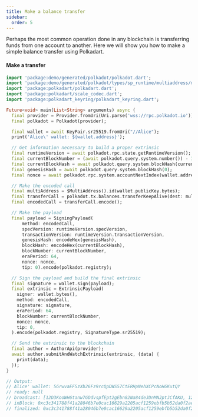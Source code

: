 ```yaml
---
title: Make a balance transfer
sidebar:
  order: 5
---
```


Perhaps the most common operation done in any blockchain is transferring funds from one account to another.
Here we will show you how to make a simple balance transfer using Polkadart.

#### Make a transfer

```dart
import 'package:demo/generated/polkadot/polkadot.dart';
import 'package:demo/generated/polkadot/types/sp_runtime/multiaddress/multi_address.dart';
import 'package:polkadart/polkadart.dart';
import 'package:polkadart/scale_codec.dart';
import 'package:polkadart_keyring/polkadart_keyring.dart';

Future<void> main(List<String> arguments) async {
  final provider = Provider.fromUri(Uri.parse('wss://rpc.polkadot.io'));
  final polkadot = Polkadot(provider);

  final wallet = await KeyPair.sr25519.fromUri("//Alice");
  print('Alice\' wallet: ${wallet.address}');

  // Get information necessary to build a proper extrinsic
  final runtimeVersion = await polkadot.rpc.state.getRuntimeVersion();
  final currentBlockNumber = (await polkadot.query.system.number()) - 1;
  final currentBlockHash = await polkadot.query.system.blockHash(currentBlockNumber);
  final genesisHash = await polkadot.query.system.blockHash(0);
  final nonce = await polkadot.rpc.system.accountNextIndex(wallet.address);

  // Make the encoded call
  final multiAddress = $MultiAddress().id(wallet.publicKey.bytes);
  final transferCall = polkadot.tx.balances.transferKeepAlive(dest: multiAddress, value: BigInt.one);
  final encodedCall = transferCall.encode();

  // Make the payload
  final payload = SigningPayload(
      method: encodedCall,
      specVersion: runtimeVersion.specVersion,
      transactionVersion: runtimeVersion.transactionVersion,
      genesisHash: encodeHex(genesisHash),
      blockHash: encodeHex(currentBlockHash),
      blockNumber: currentBlockNumber,
      eraPeriod: 64,
      nonce: nonce,
      tip: 0).encode(polkadot.registry);

  // Sign the payload and build the final extrinsic
  final signature = wallet.sign(payload);
  final extrinsic = ExtrinsicPayload(
    signer: wallet.bytes(),
    method: encodedCall,
    signature: signature,
    eraPeriod: 64,
    blockNumber: currentBlockNumber,
    nonce: nonce,
    tip: 0,
  ).encode(polkadot.registry, SignatureType.sr25519);

  // Send the extrinsic to the blockchain
  final author = AuthorApi(provider);
  await author.submitAndWatchExtrinsic(extrinsic, (data) {
    print(data);
  });
}

// Output:
// Alice' wallet: 5GrwvaEF5zXb26Fz9rcQpDWS57CtERHpNehXCPcNoHGKutQY
// ready: null
// broadcast: [12D3KooWH6tanw7GDdvspfEpt2gEbn82Na84deJDnMNJptJCfAKU, 12D3KooWN8pzDyuAAZ126uR6WcwYThbMWSPnXf7cimKHCZVn34iB, 12D3KooWDUjbGEP1fExf7LDze8iScY6ycsB8B7K3Gfnb2wwffhxK, 12D3KooWHTuZXi5jfAztC68Wf9wbHk8g3pFs9uUVpw9tib13zQWf, 12D3KooWGGBCu1AwCLt5LWE63RTPorR3PjX7Q3cDZrRku59NPkB5, 12D3KooWB6iwHFUoLpSxp6jNCkExzukVJF1hKWNRBvZWtt34gVXh, 12D3KooWEtK675m8iU8Hpc1E5SLnBMPZgzZfdp4uUGDmyh7LEgR3, 12D3KooW9zVuJRTqsPJ5KoA7QSPzCxesYT8FhAKRDwdLdYXAkim3, 12D3KooWPgHhBcG2zD6uND3M6XWdd8MuXCU2Z6xjZs5typTVqUVd, 12D3KooWGQudnpbyypxqUmQdsmpGCfHDu9ip4oqeMM4M4pPxcSmJ, 12D3KooWSS1FFy4VgJmf5kioR5MotCS3LFNHWM3Z1GxQfmUcKqiy, 12D3KooWQZkoqjez2aJ8GsTf1K5vCY2PV3XxwVf9B3iuuYYxViEE, 12D3KooWHHyDiQXNvgtW2pxNsgGntpz6AuSni3Dgem6EYY7PeMZM, 12D3KooWLJ5DEEcifVAXnJZAyznxd6xWsEvwS6U43nD5JmUxQGPb, 12D3KooWADSbUQbTLHf4dzp8NtWK3DJFj3TSyWxv3v1wooCU77YC, 12D3KooWCmUArt3vWrmNTCtvXf7RCWWhgSgU5jUcqD1cgPiL7w1z, 12D3KooWPe66mj1D4T4KcwsJikeJScxSVNS2iae6oJHGnF99DTLc, 12D3KooWH3toosYujUH3jvZDrVsudJp9CEUc8ajyNGAUeMvRYqYd, 12D3KooWAuKeacpNPdFq7sLjXmgS23SyGu4Us7Z4fRiJoVK3aky2, 12D3KooWFUUj8yJ3sJzXjtPZAvhuK1bAhbn9JPa7KAYCoDN1MLmZ, 12D3KooWCx3GoZeH2MZ4eFmqeYa9RPppC4eZopW8GbEgyYcrrhQA, 12D3KooWPWHUu17HfaPuK7fbszNd6chFDzwHL3HCVw5miNfAKjLN, 12D3KooWPWRX8XUxV3pYeYb1fZpK2RSycTFhrVZ4Su65HxuYzRSh, 12D3KooWH57Fx8xR8FJhkDuvZDg2Jav3ZEJohjMtyLC1CGXVZ1vK, 12D3KooWLc4ieE6EGZ3B8yZ7JnaQqJKU7ocGXRVNufkE9Nh8E3XQ, 12D3KooWCRcoJqxeKVDTcKxqv4kdeUGkoJkWggZJyhrfhh4jAHY4, 12D3KooWAwWmTPHPeUruUrAm53KjUrAGVqdwSKPmRa7RC65yE7aL, 12D3KooWRuAURXtSTkbiz6tccf6QhABKuYmQw2w3wy16ZjhAQEsA, 12D3KooWAgv6KKySREnXRy6V136VM7orMtLTdXifcLkofUTeN76o, 12D3KooWLnf7gQkZVjDcKkoxfxAYuoJZcFukkV3zvkNMvYwvZLV4, 12D3KooWDjsafUnHj8SfCuG8pYBzNFMbq8GuTWQ9AT1SbSa4X3qy, 12D3KooWQj2P4jDanJtktEJnTFqbtv8rqo8s3iqaTi58yE5GMoPa, 12D3KooWJhMu1NSHC2xJgSi73GznghPXBc6oq2VZdUYvJJd8MLU7, 12D3KooWSz85vPmCcQ9fwaHpSrPyaAXRP2fB5phetz6txD444Jmn, 12D3KooWKz8dMRwWnw7UVZrrWegYBPBufBhpxBYSjk4JELyxKrTS, 12D3KooWLcFJj4mvUBD38FckCqafTYavJxZBeQknxVAvkhMFATiB, 12D3KooWNgzmWzP2cdDoinwsCva1vrXdN1bKHbnrzvkz66hQhmtc, 12D3KooWAbPXnoRSng2B5W9rXwz2A3tVrPMy8brnSvmDcyvnJs7X, 12D3KooWRmVgYuBa54Xo225zBAhfesdSPM8TL5JruNmYFUa5m9dP, 12D3KooW9xysa5Q6KuANonoMBp8AgYpCAcpyUk6Z2wxpEbN4ru2N]
// inBlock: 0xc3c341788f41a28046b7e0cac16629a2205acf1259ebfb5b52da0f2ae9e09959
// finalized: 0xc3c341788f41a28046b7e0cac16629a2205acf1259ebfb5b52da0f2ae9e09959
```